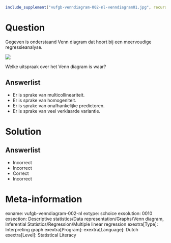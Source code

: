 ```{r, echo = FALSE, results = "hide"}
include_supplement("vufgb-venndiagram-002-nl-venndiagram01.jpg", recursive = TRUE)
```

Question
========

Gegeven is onderstaand Venn diagram dat hoort bij een meervoudige regressieanalyse. 

![](vufgb-venndiagram-002-nl-venndiagram01.jpg)

Welke uitspraak over het Venn diagram is waar?

Answerlist
----------
* Er is sprake van multicollineariteit.
* Er is sprake van homogeniteit.
* Er is sprake van onafhankelijke predictoren.
* Er is sprake van veel verklaarde variantie.

Solution
========

Answerlist
----------
* Incorrect
* Incorrect
* Correct
* Incorrect

Meta-information
================
exname: vufgb-venndiagram-002-nl
extype: schoice
exsolution: 0010
exsection: Descriptive statistics/Data representation/Graphs/Venn diagram, Inferential Statistics/Regression/Multiple linear regression
exextra[Type]: Interpreting graph
exextra[Program]: 
exextra[Language]: Dutch
exextra[Level]: Statistical Literacy